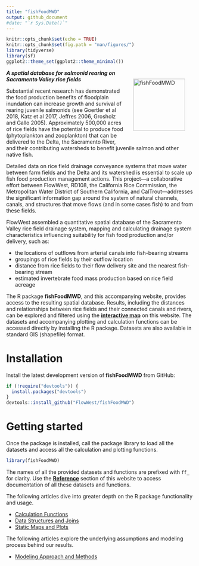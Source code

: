 ```yaml
---
title: "fishFoodMWD"
output: github_document
#date: "`r Sys.Date()`"
---
```


```r
knitr::opts_chunk$set(echo = TRUE)
knitr::opts_chunk$set(fig.path = "man/figures/")
library(tidyverse)
library(sf)
ggplot2::theme_set(ggplot2::theme_minimal())
```

<img src="man/figures/logo.png" align="right" alt="fishFoodMWD" style="height: 139px; margin: 24px"/>

***A spatial database for salmonid rearing on Sacramento Valley rice fields***

Substantial recent research has demonstrated the food production benefits of floodplain inundation can increase growth and survival of rearing juvenile salmonids (see Goertler et al 2018, Katz et al 2017, Jeffres 2006, Grosholz and Gallo 2005). Approximately 500,000 acres of rice fields have the potential to produce food (phytoplankton and zooplankton) that can be delivered to the Delta, the Sacramento River, and their contributing watersheds to benefit juvenile salmon and other native fish.

Detailed data on rice field drainage conveyance systems that move water between farm fields and the Delta and its watershed is essential to scale up fish food production management actions. This project---a collaborative effort between FlowWest, RD108, the California Rice Commission, the Metropolitan Water District of Southern California, and CalTrout---addresses the significant information gap around the system of natural channels, canals, and structures that move flows (and in some cases fish) to and from these fields. 

FlowWest assembled a quantitative spatial database of the Sacramento Valley rice field drainage system, mapping and calculating drainage system characteristics influencing suitability for fish food production and/or delivery, such as:

* the locations of outflows from arterial canals into fish-bearing streams
* groupings of rice fields by their outflow location
* distance from rice fields to their flow delivery site and the nearest fish-bearing stream
* estimated invertebrate food mass production based on rice field acreage

The R package **fishFoodMWD**, and this accompanying website, provides access to the resulting spatial database. Results, including the distances and relationships between rice fields and their connected canals and rivers, can be explored and filtered using the [**interactive map**](link-to-map) on this website. The datasets and accompanying plotting and calculation functions can be accessed directly by installing the R package. Datasets are also available in standard GIS (shapefile) format. 

# Installation

Install the latest development version of **fishFoodMWD** from GitHub:

```r
if (!require("devtools")) {
  install.packages("devtools")
}
devtools::install_github("FlowWest/fishFoodMWD")
```

# Getting started

Once the package is installed, call the package library to load all the datasets and access all the calculation and plotting functions.

```r
library(fishFoodMWD)
```

The names of all the provided datasets and functions are prefixed with `ff_` for clarity. Use the **[Reference](reference/index.html)** section of this website to access documentation of all these datasets and functions.

The following articles dive into greater depth on the R package functionality and usage.

* [Calculation Functions](articles/calcs.html)
* [Data Structures and Joins](articles/joins.html)
* [Static Maps and Plots](articles/plot.html)

The following articles explore the underlying assumptions and modeling process behind our results. 

* [Modeling Approach and Methods](articles/model.html)
